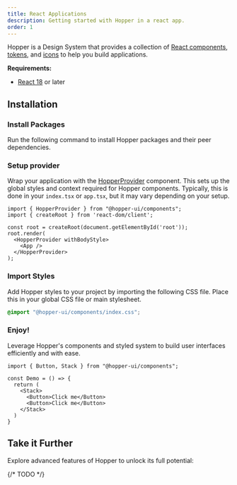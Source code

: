 ```yaml
---
title: React Applications
description: Getting started with Hopper in a react app.
order: 1
---
```


Hopper is a Design System that provides a collection of [React components](../../components/component-list), [tokens](../../tokens/overview/introduction), and [icons](../../icons/overview/introduction) to help you build applications.

**Requirements:**
- [React 18](https://reactjs.org/) or later

## Installation

### Install Packages

Run the following command to install Hopper packages and their peer dependencies.

<PackageInstallation library="components @hopper-ui/icons @hopper-ui/styled-system react-aria react-aria-components" mod="prod" />

### Setup provider

Wrap your application with the [HopperProvider](/components/HopperProvider) component. This sets up the global styles and context required for Hopper components. Typically, this is done in your `index.tsx` or `app.tsx`, but it may vary depending on your setup.

```tsx
import { HopperProvider } from "@hopper-ui/components";
import { createRoot } from 'react-dom/client';

const root = createRoot(document.getElementById('root'));
root.render(
  <HopperProvider withBodyStyle>
    <App />
  </HopperProvider>
);
```

### Import Styles

Add Hopper styles to your project by importing the following CSS file. Place this in your global CSS file or main stylesheet.

```css
@import "@hopper-ui/components/index.css";
```

### Enjoy!
Leverage Hopper's components and styled system to build user interfaces efficiently and with ease.

```tsx
import { Button, Stack } from "@hopper-ui/components";

const Demo = () => {
  return (
    <Stack>
      <Button>Click me</Button>
      <Button>Click me</Button>
    </Stack>
  )
}
```

## Take it Further
Explore advanced features of Hopper to unlock its full potential:

{/* TODO */}
<CardLinkList size="sm">
    <CardLink href="#" size="sm" title="Icons" description="Use a rich library of icons in your applications." />
    <CardLink href="#" size="sm" title="Client Side Routing" description="Ensure seamless navigation with Hopper components." type="secondary" />
    <CardLink href="#" size="sm" title="Color Schemes" description="Implement and customize dark mode for your application seamlessly." />
    <CardLink href="#" size="sm" title="Internationalization" description="Build applications for multiple languages and locales." />
    <CardLink href="#" size="sm" title="Responsive Styles" description="Design interfaces that adapt to different screen sizes." />
    <CardLink href="#" size="sm" title="Slots" description="Extend and compose components flexibly." />
    <CardLink href="#" size="sm" title="Styling" description="Style components with Hopper's styled system and override defaults." />
</CardLinkList>
